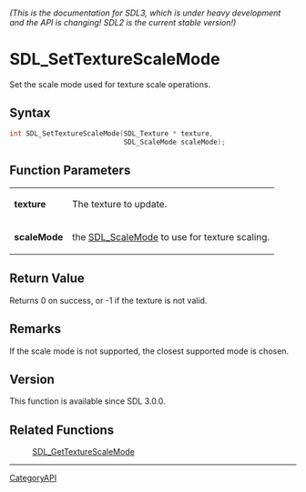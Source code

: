====== (This is the documentation for SDL3, which is under heavy development and the API is changing! SDL2 is the current stable version!) ======
= SDL_SetTextureScaleMode =

Set the scale mode used for texture scale operations.

== Syntax ==

<syntaxhighlight lang='c'>
int SDL_SetTextureScaleMode(SDL_Texture * texture,
                            SDL_ScaleMode scaleMode);
</syntaxhighlight>

== Function Parameters ==

{|
|'''texture'''
|The texture to update.
|-
|'''scaleMode'''
|the [[SDL_ScaleMode]] to use for texture scaling.
|}

== Return Value ==

Returns 0 on success, or -1 if the texture is not valid.

== Remarks ==

If the scale mode is not supported, the closest supported mode is chosen.

== Version ==

This function is available since SDL 3.0.0.

== Related Functions ==

:[[SDL_GetTextureScaleMode]]

----
[[CategoryAPI]]


